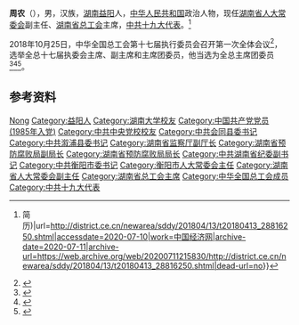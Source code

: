'''周农'''（{{bd|1962年|8月|}}），男，汉族，[[湖南|湖南]][[益阳|益阳]]人，[[中华人民共和国|中华人民共和国]]政治人物，现任[[湖南省人大常委会|湖南省人大常委会]]副主任、[[湖南省总工会|湖南省总工会]]主席，[[中共十九大代表|中共十九大代表]]。<ref>{{Cite web|title=周农当选湖南省总工会主席(图{{!}}简历)|url=http://district.ce.cn/newarea/sddy/201804/13/t20180413_28816250.shtml|accessdate=2020-07-10|work=中国经济网|archive-date=2020-07-11|archive-url=https://web.archive.org/web/20200711215830/http://district.ce.cn/newarea/sddy/201804/13/t20180413_28816250.shtml|dead-url=no}}</ref>

2018年10月25日，中华全国总工会第十七届执行委员会召开第一次全体会议<ref>{{Cite web|title=李建国当选为全国总工会主席|url=https://china.huanqiu.com/article/9CaKrnJCLgR|access-date=2021-05-26|work=环球网|archive-date=2021-09-17|archive-url=https://web.archive.org/web/20210917144230/https://china.huanqiu.com/article/9CaKrnJCLgR|dead-url=no}}</ref>，选举全总十七届执委会主席、副主席和主席团委员，他当选为全总主席团委员<ref>{{Cite web|title=中华全国总工会第十七届执委会举行第一次全体会议  王东明当选为全国总工会主席|url=http://www.npc.gov.cn/zgrdw/npc/xinwen/2018-10/26/content_2064087.htm|access-date=2021-05-26|work=中国人大网|archive-date=2021-09-17|archive-url=https://web.archive.org/web/20210917144230/http://www.npc.gov.cn/zgrdw/npc/xinwen/2018-10/26/content_2064087.htm|dead-url=no}}</ref><ref>{{Cite web|title=中华全国总工会第十七届执行委员会主席、副主席、主席团委员名单|url=http://acftu.people.com.cn/n1/2018/1026/c67560-30363809.html|access-date=2021-05-26|work=人民网|archive-date=2020-01-28|archive-url=https://web.archive.org/web/20200128023016/http://acftu.people.com.cn/n1/2018/1026/c67560-30363809.html|dead-url=no}}</ref><ref>{{Cite web|title=中华全国总工会第十七届执委会举行第一次全体会议 王东明当选为全国总工会主席|url=http://www.xinhuanet.com/politics/2018-10/25/c_1123614777.htm|access-date=2021-05-26|work=新华网|archive-date=2020-08-10|archive-url=https://web.archive.org/web/20200810083753/http://www.xinhuanet.com/politics/2018-10/25/c_1123614777.htm|dead-url=no}}</ref>。
== 参考资料 ==
{{reflist}}

{{湖南省领导人}}
{{中华全国总工会第十七届执行委员会}}

{{Authority control}}
{{DEFAULTSORT:Zhou周}}
[[Category:周姓|Nong]]
[[Category:益阳人|Category:益阳人]]
[[Category:湖南大学校友|Category:湖南大学校友]]
[[Category:中国共产党党员_(1985年入党)|Category:中国共产党党员 (1985年入党)]]
[[Category:中共中央党校校友|Category:中共中央党校校友]]
[[Category:中共会同县委书记|Category:中共会同县委书记]]
[[Category:中共溆浦县委书记|Category:中共溆浦县委书记]]
[[Category:湖南省监察厅副厅长|Category:湖南省监察厅副厅长]]
[[Category:湖南省预防腐败局副局长|Category:湖南省预防腐败局副局长]]
[[Category:湖南省预防腐败局局长|Category:湖南省预防腐败局局长]]
[[Category:中共湖南省纪委副书记|Category:中共湖南省纪委副书记]]
[[Category:中共衡阳市委书记|Category:中共衡阳市委书记]]
[[Category:衡阳市人大常委会主任|Category:衡阳市人大常委会主任]]
[[Category:湖南省人大常委会副主任|Category:湖南省人大常委会副主任]]
[[Category:湖南省总工会主席|Category:湖南省总工会主席]]
[[Category:中华全国总工会成员|Category:中华全国总工会成员]]
[[Category:中共十九大代表|Category:中共十九大代表]]